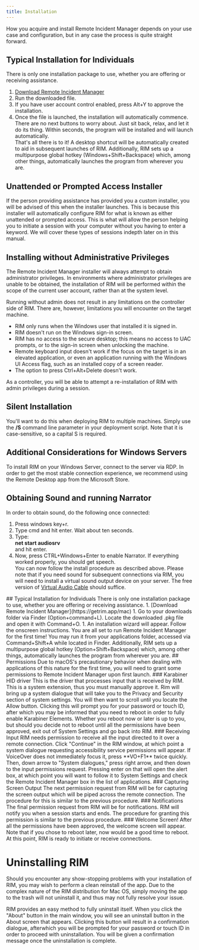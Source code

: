 ```yaml
---
title: Installation
---
```



How you acquire and install Remote Incident Manager depends on your use case and configuration, but in any case the process is quite straight forward.
<Windows>
## Typical Installation for Individuals
There is only one installation package to use, whether you are offering or receiving assistance.
1. [Download Remote Incident Manager](https://getrim.app/win)
1. Run the downloaded file.
1. If you have user account control enabled, press Alt+Y to approve the installation.
1. Once the file is launched, the installation will automatically commence. There are no next buttons to worry about. Just sit back, relax, and let it do its thing. Within seconds, the program will be installed and will launch automatically.  
That's all there is to it! A desktop shortcut will be automatically created to aid in subsequent launches of RIM. Additionally, RIM sets up a multipurpose global hotkey (Windows+Shift+Backspace) which, among other things, automatically launches the program from wherever you are.
## Unattended or Prompted Access Installer
If the person providing assistance has provided you a custom installer, you will be advised of this when the installer launches. This is because this installer will automatically configure RIM for what is known as either unattended or prompted access. This is what will allow the person helping you to initiate a session with your computer without you having to enter a keyword. We will cover these types of sessions indepth later on in this manual.

## Installing without Administrative Privileges

The Remote Incident Manager installer will always attempt to obtain administrator privileges. In environments where administrator privileges are unable to be obtained, the installation of RIM will be performed within the scope of the current user account, rather than at the system level.

Running without admin does not result in any limitations on the controller side of RIM. There are, however, limitations you will encounter on the target machine.

* RIM only runs when the Windows user that installed it is signed in. 
* RIM doesn't run on the Windows sign-in screen. 
* RIM has no access to the secure desktop; this means no access to UAC prompts, or to the sign-in screen when unlocking the machine. 
* Remote keyboard input doesn't work if the focus on the target is in an elevated application, or even an application running with the Windows UI Access flag, such as an installed copy of a screen reader. 
* The option to press Ctrl+Alt+Delete doesn't work. 

As a controller, you will be able to attempt a re-installation of RIM with admin privileges during a session.

## Silent Installation
You'll want to do this when deploying RIM to multiple machines. Simply use the **/S** command line parameter in your deployment script. Note that it is case-sensitive, so a capital S is required.
## Additional Considerations for Windows Servers
To install RIM on your Windows Server, connect to the server via RDP. In order to get the most stable connection experience, we recommend using the Remote Desktop app from the Microsoft Store.
## Obtaining Sound and running Narrator
In order to obtain sound, do the following once connected:
1. Press windows key+r.
1. Type cmd and hit enter. Wait about ten seconds.
1. Type:  
**net start audiosrv**  
and hit enter.
1. Now, press CTRL+Windows+Enter to enable Narrator. If everything worked properly, you should get speech.  
You can now follow the install procedure as described above.
Please note that if you need sound for subsequent connections via RIM, you will need to install a virtual sound output device on your server. The free version of [Virtual Audio Cable](http://virtualaudiocable.org/download/software/VACSetup.exe) should suffice.
</Windows>
<MacOS>
## Typical Installation for Individuals
There is only one installation package to use, whether you are offering or receiving assistance.
1. [Download Remote Incident Manager](https://getrim.app/mac)
1. Go to your downloads folder via Finder (Option+command+L). Locate the downloaded .pkg file and open it with Command+O.
1. An installation wizard will appear. Follow the onscreen instructions.  
You are all set to run Remote Incident Manager for the first time! You may run it from your applications folder, accessed via Command+Shift+A while located in Finder. Additionally, RIM sets up a multipurpose global hotkey (Option+Shift+Backspace) which, among other things, automatically launches the program from wherever you are.
## Permissions
Due to macOS's precautionary behavior when dealing with applications of this nature for the first time, you will need to grant some permissions to Remote Incident Manager upon first launch.
### Karabiner HID driver
This is the driver that processes input that is received by RIM. This is a system extension, thus you must manually approve it. Rim will bring up a system dialogue that will take you to the Privacy and Security section of system settings. You will then want to scroll until you locate the Allow button. Clicking this will prompt you for your password or touch ID, after which you may be informed that you need to reboot in order to fully enable Karabiner Elements. Whether you reboot now or later is up to you, but should you decide not to reboot until all the permissions have been approved, exit out of System Settings and go back into RIM.
### Receiving Input
RIM needs permission to receive all the input directed to it over a remote connection.  
Click "Continue" in the RIM window, at which point a system dialogue requesting accessibility service permissions will appear. If VoiceOver does not immediately focus it, press **VO+F1** twice quickly. Then, down arrow to "System dialogues," press right arrow, and then down to the input permissions request. Pressing enter on that will open the alert box, at which point you will want to follow it to System Settings and check the Remote Incident Manager box in the list of applications.
### Capturing Screen Output
The next permission request from RIM will be for capturing the screen output which will be piped across the remote connection. The procedure for this is similar to the previous procedure.
### Notifications
The final permission request from RIM will be for notifications. RIM will notify you when a session starts and ends. The procedure for granting this permission is similar to the previous procedure.
### Welcome Screen!
After all the permissions have been approved, the welcome screen will appear. Note that if you chose to reboot later, now would be a good time to reboot. At this point, RIM is ready to initiate or receive connections.

# Uninstalling RIM

Should you encounter any show-stopping problems with your installation of RIM, you may wish to perform a clean reinstall of the app. Due to the complex nature of the RIM distribution for Mac OS, simply moving the app to the trash will not uninstall it, and thus may not fully resolve your issue.

RIM provides an easy method to fully uninstall itself. When you click the "About" button in the main window, you will see an uninstall button in the About screen that appears. Clicking this button will result in a confirmation dialogue, afterwhich you will be prompted for your password or touch ID in order to proceed with uninstallation. You will be given a confirmation message once the uninstallation is complete.
</MacOS>
